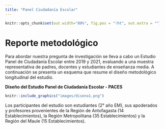 ---
title: "Panel Ciudadanía Escolar"
---

```{r echo=FALSE}
knitr::opts_chunk$set(out.width="80%", fig.pos = "!ht", out.extra = "") 
```

# Reporte metodológico{-}

Para abordar nuestra pregunta de investigación se lleva a cabo un Estudio Panel de Ciudadanía Escolar entre 2019 y 2021, evaluando a una muestra representativa de padres, docentes y estudiantes de enseñanza media.  A continuación se presenta un esquema que resume el diseño metodológico longitudinal del estudio.

**Diseño del Estudio Panel de Ciudadanía Escolar - PACES**
```{r echo=FALSE, fig.align='center'}
knitr::include_graphics("images/diseno1.png")
```

Los participantes del estudio son estudiantes (2° año EM), sus apoderados y profesores provenientes de la Región de Antofagasta (14 Establecimientos), la Región Metropolitana (35 Establecimientos) y la Región del Maule (15 Establecimientos).

<!--stackedit_data:
eyJoaXN0b3J5IjpbMjA5MDQ2NTgwNiwtMTkzOTcxMzEzOSwtMT
kzOTcxMzEzOSwyMzA5NTE0NDksLTEwMzY2NzkxNzcsLTIzODY5
NDEwNCwtMTY0MzI5MDk2NiwtNDIzMzIwOTksLTE2NDMyOTA5Nj
YsLTg4MjMxNjU4NSwtMTE5OTQ1MjA5OV19
-->